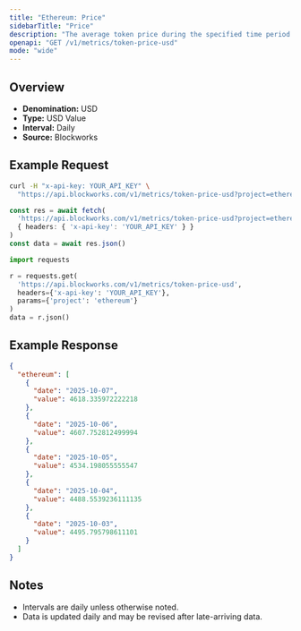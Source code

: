 ```yaml
---
title: "Ethereum: Price"
sidebarTitle: "Price"
description: "The average token price during the specified time period for the native asset of that chain."
openapi: "GET /v1/metrics/token-price-usd"
mode: "wide"
---
```


## Overview

- **Denomination:** USD
- **Type:** USD Value
- **Interval:** Daily
- **Source:** Blockworks

## Example Request

<CodeGroup>

```bash cURL
curl -H "x-api-key: YOUR_API_KEY" \
  "https://api.blockworks.com/v1/metrics/token-price-usd?project=ethereum"
```

```typescript TypeScript
const res = await fetch(
  'https://api.blockworks.com/v1/metrics/token-price-usd?project=ethereum',
  { headers: { 'x-api-key': 'YOUR_API_KEY' } }
)
const data = await res.json()
```

```python Python
import requests

r = requests.get(
  'https://api.blockworks.com/v1/metrics/token-price-usd',
  headers={'x-api-key': 'YOUR_API_KEY'},
  params={'project': 'ethereum'}
)
data = r.json()
```

</CodeGroup>

## Example Response

```json
{
  "ethereum": [
    {
      "date": "2025-10-07",
      "value": 4618.335972222218
    },
    {
      "date": "2025-10-06",
      "value": 4607.752812499994
    },
    {
      "date": "2025-10-05",
      "value": 4534.198055555547
    },
    {
      "date": "2025-10-04",
      "value": 4488.5539236111135
    },
    {
      "date": "2025-10-03",
      "value": 4495.795798611101
    }
  ]
}
```

## Notes
- Intervals are daily unless otherwise noted.
- Data is updated daily and may be revised after late-arriving data.